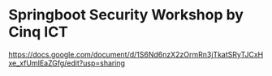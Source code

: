 # Springboot Security Workshop by Cinq ICT

https://docs.google.com/document/d/1S6Nd6nzX2zOrmRn3jTkatSRyTJCxHxe_xfUmIEaZGfg/edit?usp=sharing


